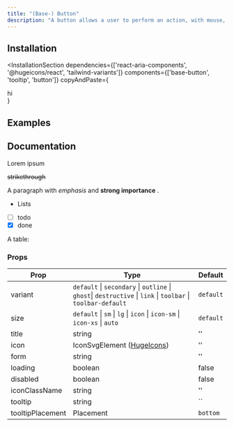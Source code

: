 ```yaml
---
title: "(Base-) Button"
description: "A button allows a user to perform an action, with mouse, touch, and keyboard interactions."
---
```




<DemoCodePreview codePath="button/loading-state.tsx" demoPath="demos/button/default"  />

## Installation

<InstallationSection
  dependencies={['react-aria-components', '@hugeicons/react', 'tailwind-variants']}
  components={['base-button', 'tooltip', 'button']}
  copyAndPaste={
    <div>hi</div>
  }
>
  <InstallationCommand command="execute" params="shadcn@latest add ~website/r/twc-ui/button" />
</InstallationSection>

## Examples

<DemoCodePreview
  codePath="button/with-icon.tsx"
  demoPath="demos/button/with-icon"
  title="With Icon"
/>

<DemoCodePreview
  codePath="button/loading-state.tsx"
  demoPath="demos/button/loading-state"
  title="With loading state"
/>


## Documentation

Lorem ipsum

~~strikethrough~~

A paragraph
with *emphasis* and **strong importance**
.

  * Lists
  * [ ] todo
  * [x] done

A table:

### Props


| Prop             | Type                                                                                                         | Default   |
  |------------------|--------------------------------------------------------------------------------------------------------------|-----------|
| variant          | `default` \| `secondary` \| `outline` \| `ghost`\| `destructive` \| `link` \| `toolbar` \| `toolbar-default` | `default` |
| size             | `default` \| `sm` \| `lg` \| `icon` \| `icon-sm` \| `icon-xs` \| `auto`                                      | `default` |
| title            | string                                                                                                       | ''        |
| icon             | IconSvgElement ([HugeIcons](https://hugeicons.com/?via=daspwork))                                            | ''        |
| form             | string                                                                                                       | ''        |
| loading          | boolean                                                                                                      | false     |
| disabled         | boolean                                                                                                      | false     |
| iconClassName    | string                                                                                                       | ''        |
| tooltip          | string                                                                                                       | ``        |
| tooltipPlacement | Placement                                                                                                    | `bottom`  |
